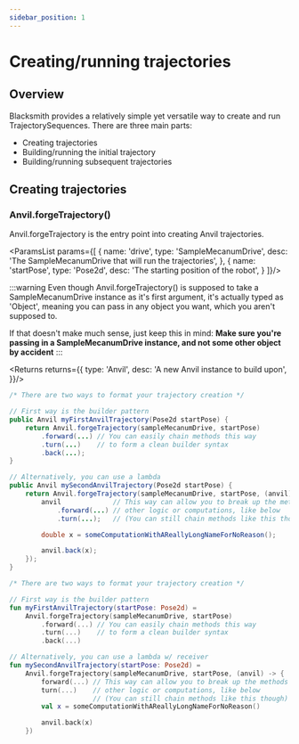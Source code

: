 ```yaml
---
sidebar_position: 1
---
```



# Creating/running trajectories

## Overview

Blacksmith provides a relatively simple yet versatile way to create and run TrajectorySequences. There are three main parts:
 - Creating trajectories
 - Building/running the initial trajectory
 - Building/running subsequent trajectories

## Creating trajectories

### Anvil.forgeTrajectory()

Anvil.forgeTrajectory is the entry point into creating Anvil trajectories.

<ParamsList params={[
  {
    name: 'drive',
    type: 'SampleMecanumDrive',
    desc: 'The SampleMecanumDrive that will run the trajectories',
  },
  {
    name: 'startPose',
    type: 'Pose2d',
    desc: 'The starting position of the robot',
  }
]}/>

:::warning
Even though Anvil.forgeTrajectory() is supposed to take a SampleMecanumDrive instance as it's first argument, it's actually
typed as 'Object', meaning you can pass in any object you want, which you aren't supposed to.

If that doesn't make much sense, just keep this in mind: **Make sure you're passing in a SampleMecanumDrive instance, and
not some other object by accident**
:::

<Returns returns={{
  type: 'Anvil',
  desc: 'A new Anvil instance to build upon',
}}/>

<Tabs groupId="programming-language">
<TabItem value="java" label="Java">

  ```java
  /* There are two ways to format your trajectory creation */

  // First way is the builder pattern
  public Anvil myFirstAnvilTrajectory(Pose2d startPose) {
      return Anvil.forgeTrajectory(sampleMecanumDrive, startPose)
          .forward(...) // You can easily chain methods this way
          .turn(...)    // to form a clean builder syntax
          .back(...);
  }

  // Alternatively, you can use a lambda
  public Anvil mySecondAnvilTrajectory(Pose2d startPose) {
      return Anvil.forgeTrajectory(sampleMecanumDrive, startPose, (anvil) -> {
          anvil             // This way can allow you to break up the methods with
              .forward(...) // other logic or computations, like below
              .turn(...);   // (You can still chain methods like this though)

          double x = someComputationWithAReallyLongNameForNoReason();

          anvil.back(x);
      });
  }
  ```

</TabItem>
<TabItem value="kt" label="Kotlin">

  ```kotlin
  /* There are two ways to format your trajectory creation */

  // First way is the builder pattern
  fun myFirstAnvilTrajectory(startPose: Pose2d) =
      Anvil.forgeTrajectory(sampleMecanumDrive, startPose)
          .forward(...) // You can easily chain methods this way
          .turn(...)    // to form a clean builder syntax
          .back(...)

  // Alternatively, you can use a lambda w/ receiver
  fun mySecondAnvilTrajectory(startPose: Pose2d) =
      Anvil.forgeTrajectory(sampleMecanumDrive, startPose, (anvil) -> {
          forward(...) // This way can allow you to break up the methods with
          turn(...)    // other logic or computations, like below
                       // (You can still chain methods like this though)
          val x = someComputationWithAReallyLongNameForNoReason()

          anvil.back(x)
      })
  ```

</TabItem>
</Tabs>
